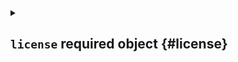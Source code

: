 


<details className="config-field" data-expandable="true">
<summary>

## `license` <span className="config-field-required" data-required="true">required</span> <span className="config-field-type">object</span> <span className="config-field-default"></span> <span className="config-field-enum"></span> {#license}



</summary>




<details className="config-field" data-expandable="false" open>
<summary>

### `key` <span className="config-field-required" data-required="true">required</span> <span className="config-field-type">string</span> <span className="config-field-default"></span> <span className="config-field-enum"></span> {#license-key}



</summary>



</details>



<details className="config-field" data-expandable="true">
<summary>

### `keySecretRef` <span className="config-field-required" data-required="true">required</span> <span className="config-field-type">object</span> <span className="config-field-default"></span> <span className="config-field-enum"></span> {#license-keySecretRef}



</summary>




<details className="config-field" data-expandable="false" open>
<summary>

#### `name` <span className="config-field-required" data-required="true">required</span> <span className="config-field-type">string</span> <span className="config-field-default"></span> <span className="config-field-enum"></span> {#license-keySecretRef-name}

name is unique within a namespace to reference a secret resource.

</summary>



</details>



<details className="config-field" data-expandable="false" open>
<summary>

#### `namespace` <span className="config-field-required" data-required="true">required</span> <span className="config-field-type">string</span> <span className="config-field-default"></span> <span className="config-field-enum"></span> {#license-keySecretRef-namespace}

namespace defines the space within which the secret name must be unique.

</summary>



</details>


</details>


</details>
